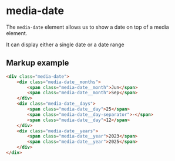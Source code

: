 # media-date

The `media-date` element allows us to show a date on top of a media element.

It can display either a single date or a date range

## Markup example
```html
<div class="media-date">
    <div class="media-date__months">
        <span class="media-date__month">Jun</span>
        <span class="media-date__month">Sep</span>
    </div>
    <div class="media-date__days">
        <span class="media-date__day">25</span>
        <span class="media-date__day-separator">-</span>
        <span class="media-date__day">12</span>
    </div>
    <div class="media-date__years">
        <span class="media-date__year">2023</span>
        <span class="media-date__year">2025</span>
    </div>
</div>
```

